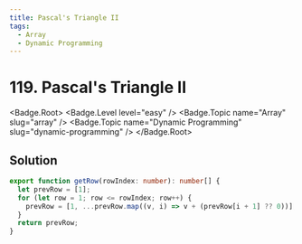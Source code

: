 ```yaml
---
title: Pascal's Triangle II
tags:
  - Array
  - Dynamic Programming
---
```


# 119. Pascal's Triangle II

<Badge.Root>
  <Badge.Level level="easy" />
  <Badge.Topic name="Array" slug="array" />
  <Badge.Topic name="Dynamic Programming" slug="dynamic-programming" />
</Badge.Root>

## Solution

```typescript filename="solution.ts" copy
export function getRow(rowIndex: number): number[] {
  let prevRow = [1];
  for (let row = 1; row <= rowIndex; row++) {
    prevRow = [1, ...prevRow.map((v, i) => v + (prevRow[i + 1] ?? 0))];
  }
  return prevRow;
}
```

<ProblemLink
  codingSite="leetcode"
  href="https://leetcode.com/problems/pascals-triangle-ii"
  title="Pascal's Triangle II"
/>
